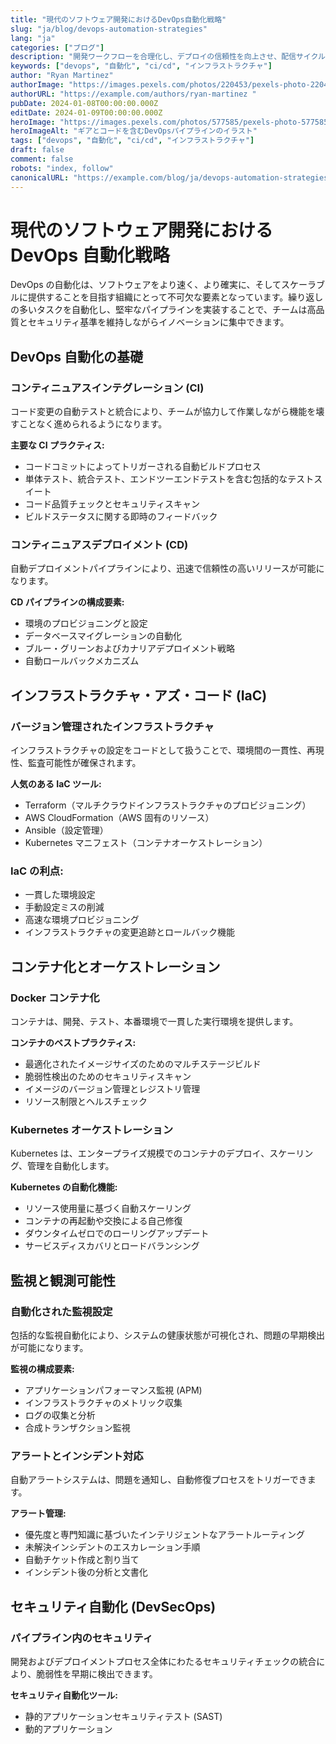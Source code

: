 ```yaml
---
title: "現代のソフトウェア開発におけるDevOps自動化戦略"
slug: "ja/blog/devops-automation-strategies"
lang: "ja"
categories: ["ブログ"]
description: "開発ワークフローを合理化し、デプロイの信頼性を向上させ、配信サイクルを加速させるための重要なDevOps自動化技術とツールを学びます。"
keywords: ["devops", "自動化", "ci/cd", "インフラストラクチャ"]
author: "Ryan Martinez"
authorImage: "https://images.pexels.com/photos/220453/pexels-photo-220453.jpeg?auto=compress&cs=tinysrgb&w=1260&h=750&dpr=1 "
authorURL: "https://example.com/authors/ryan-martinez "
pubDate: 2024-01-08T00:00:00.000Z
editDate: 2024-01-09T00:00:00.000Z
heroImage: "https://images.pexels.com/photos/577585/pexels-photo-577585.jpeg?auto=compress&cs=tinysrgb&w=1260&h=750&dpr=1 "
heroImageAlt: "ギアとコードを含むDevOpsパイプラインのイラスト"
tags: ["devops", "自動化", "ci/cd", "インフラストラクチャ"]
draft: false
comment: false
robots: "index, follow"
canonicalURL: "https://example.com/blog/ja/devops-automation-strategies "
---
```


# 現代のソフトウェア開発における DevOps 自動化戦略

DevOps の自動化は、ソフトウェアをより速く、より確実に、そしてスケーラブルに提供することを目指す組織にとって不可欠な要素となっています。繰り返しの多いタスクを自動化し、堅牢なパイプラインを実装することで、チームは高品質とセキュリティ基準を維持しながらイノベーションに集中できます。

## DevOps 自動化の基礎

### コンティニュアスインテグレーション (CI)

コード変更の自動テストと統合により、チームが協力して作業しながら機能を壊すことなく進められるようになります。

**主要な CI プラクティス:**

- コードコミットによってトリガーされる自動ビルドプロセス
- 単体テスト、統合テスト、エンドツーエンドテストを含む包括的なテストスイート
- コード品質チェックとセキュリティスキャン
- ビルドステータスに関する即時のフィードバック

### コンティニュアスデプロイメント (CD)

自動デプロイメントパイプラインにより、迅速で信頼性の高いリリースが可能になります。

**CD パイプラインの構成要素:**

- 環境のプロビジョニングと設定
- データベースマイグレーションの自動化
- ブルー・グリーンおよびカナリアデプロイメント戦略
- 自動ロールバックメカニズム

## インフラストラクチャ・アズ・コード (IaC)

### バージョン管理されたインフラストラクチャ

インフラストラクチャの設定をコードとして扱うことで、環境間の一貫性、再現性、監査可能性が確保されます。

**人気のある IaC ツール:**

- Terraform（マルチクラウドインフラストラクチャのプロビジョニング）
- AWS CloudFormation（AWS 固有のリソース）
- Ansible（設定管理）
- Kubernetes マニフェスト（コンテナオーケストレーション）

### IaC の利点:

- 一貫した環境設定
- 手動設定ミスの削減
- 高速な環境プロビジョニング
- インフラストラクチャの変更追跡とロールバック機能

## コンテナ化とオーケストレーション

### Docker コンテナ化

コンテナは、開発、テスト、本番環境で一貫した実行環境を提供します。

**コンテナのベストプラクティス:**

- 最適化されたイメージサイズのためのマルチステージビルド
- 脆弱性検出のためのセキュリティスキャン
- イメージのバージョン管理とレジストリ管理
- リソース制限とヘルスチェック

### Kubernetes オーケストレーション

Kubernetes は、エンタープライズ規模でのコンテナのデプロイ、スケーリング、管理を自動化します。

**Kubernetes の自動化機能:**

- リソース使用量に基づく自動スケーリング
- コンテナの再起動や交換による自己修復
- ダウンタイムゼロでのローリングアップデート
- サービスディスカバリとロードバランシング

## 監視と観測可能性

### 自動化された監視設定

包括的な監視自動化により、システムの健康状態が可視化され、問題の早期検出が可能になります。

**監視の構成要素:**

- アプリケーションパフォーマンス監視 (APM)
- インフラストラクチャのメトリック収集
- ログの収集と分析
- 合成トランザクション監視

### アラートとインシデント対応

自動アラートシステムは、問題を通知し、自動修復プロセスをトリガーできます。

**アラート管理:**

- 優先度と専門知識に基づいたインテリジェントなアラートルーティング
- 未解決インシデントのエスカレーション手順
- 自動チケット作成と割り当て
- インシデント後の分析と文書化

## セキュリティ自動化 (DevSecOps)

### パイプライン内のセキュリティ

開発およびデプロイメントプロセス全体にわたるセキュリティチェックの統合により、脆弱性を早期に検出できます。

**セキュリティ自動化ツール:**

- 静的アプリケーションセキュリティテスト (SAST)
- 動的アプリケーション
